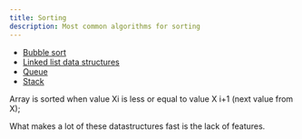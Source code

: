 ```yaml
---
title: Sorting
description: Most common algorithms for sorting
---
```




- [Bubble sort](/algorithms/sort/bubble-sort)
- [Linked list data structures](/algorithms/sort/linked-list-data-structures)
- [Queue](/algorithms/sort/queue)
- [Stack](/algorithms/sort/stack)

Array is sorted when value Xi is less or equal to value X i+1 (next value from X);

What makes a lot of these datastructures fast is the lack of features.